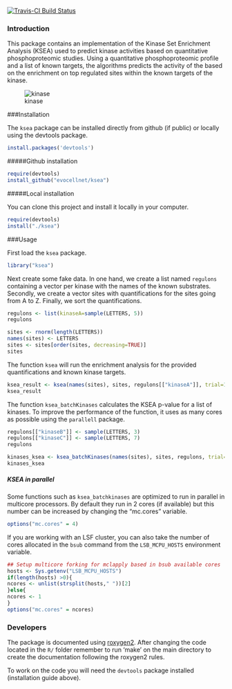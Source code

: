 [![Travis-CI Build Status](https://travis-ci.org/evocellnet/ksea.svg?branch=master)](https://travis-ci.org/evocellnet/ksea)

### Introduction

This package contains an implementation of the Kinase Set Enrichment Analysis (KSEA) used to predict kinase activities based on quantitative phosphoproteomic studies. Using a quantitative phosphoproteomic profile and a list of known targets, the algorithms predicts the activity of the based on the enrichment on top regulated sites within the known targets of the kinase.

![kinase](./kinase_GSEA.png)

###Installation

The `ksea` package can be installed directly from github (if public) or locally using the devtools package.

```r
install.packages('devtools')
```

#####Github installation

```r
require(devtools)
install_github("evocellnet/ksea")

```

#####Local installation

You can clone this project and install it locally in your computer.

```r
require(devtools)
install("./ksea")

```

###Usage

First load the `ksea` package.

```r
library("ksea")
```

Next create some fake data. In one hand, we create a list named `regulons` containing a vector per kinase with the names of the known substrates. Secondly, we create a vector sites with quantifications for the sites going from A to Z. Finally, we sort the quantifications.

```r
regulons <- list(kinaseA=sample(LETTERS, 5))
regulons

sites <- rnorm(length(LETTERS))
names(sites) <- LETTERS
sites <- sites[order(sites, decreasing=TRUE)]
sites

```

The function `ksea` will run the enrichment analysis for the provided quantifications and known kinase targets.

```r
ksea_result <- ksea(names(sites), sites, regulons[["kinaseA"]], trial=1000, significance = TRUE)
ksea_result

```

The function `ksea_batchKinases` calculates the KSEA p-value for a list of kinases. To improve the performance of the function, it uses as many cores as possible using the `parallell` package.

```r

regulons[["kinaseB"]] <- sample(LETTERS, 3)
regulons[["kinaseC"]] <- sample(LETTERS, 7)
regulons

kinases_ksea <- ksea_batchKinases(names(sites), sites, regulons, trial=1000)
kinases_ksea

```

##### KSEA in parallel #####

Some functions such as `ksea_batchkinases` are optimized to run in parallel in multicore processors. By default they run in 2 cores (if available) but this number can be increased by changing the "mc.cores" variable.

```r
options("mc.cores" = 4)

```

If you are working with an LSF cluster, you can also take the number of cores allocated in the `bsub` command from the `LSB_MCPU_HOSTS` environment variable.

```r
## Setup multicore forking for mclapply based in bsub available cores
hosts <- Sys.getenv("LSB_MCPU_HOSTS")
if(length(hosts) >0){
ncores <- unlist(strsplit(hosts," "))[2]
}else{
ncores <- 1
}
options("mc.cores" = ncores)

```



### Developers

The package is documented using [roxygen2](http://cran.r-project.org/web/packages/roxygen2/index.html). After changing the code located in the `R/` folder remember to run 'make' on the main directory to create the documentation following the roxygen2 rules.

To work on the code you will need the `devtools` package installed (installation guide above).
